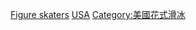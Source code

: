 {{Catnav|頁面分類|人物|職業|各职业美国人|美國運動員}}
{{Catnav|頁面分類|人物|各國人物|各国运动员|美國運動員}}
{{Catnav|頁面分類|人物|各職業人物|运动员|花样滑冰运动员}}
{{Catnav|頁面分類|...|各國體育|美國體育|美國運動員}}
{{Catnav|頁面分類|...|各國體育|各国运动员|美國運動員}}
{{Catnav|頁面分類|...|冰雪运动|花樣滑冰|花样滑冰运动员}}
{{Commons category|Figure skaters from the United States}}
{{CategoryTOC|numerals=no}}

[[Category:依體育運動劃分的美國運動員|Figure skaters]]
[[Category:各國花式滑冰運動員|USA]]
[[Category:美國花式滑冰|Category:美國花式滑冰]]